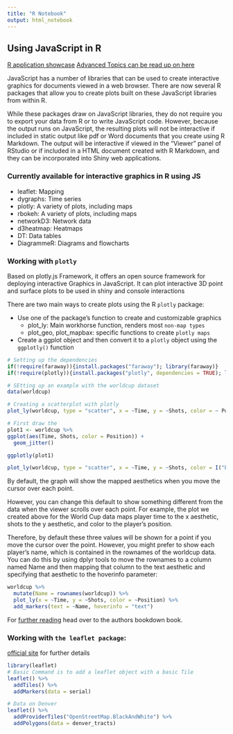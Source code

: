 ```yaml
---
title: "R Notebook"
output: html_notebook
---
```


## Using JavaScript in R
[R application showcase](http://www.htmlwidgets.org/)
[Advanced Topics can be read up on here]()

JavaScript has a number of libraries that can be used to create interactive graphics for documents viewed in a web browser. There are now several R packages that allow you to create plots built on these JavaScript libraries from within R.

While these packages draw on JavaScript libraries, they do not require you to export your data from R or to write JavaScript code. However, because the output runs on JavaScript, the resulting plots will not be interactive if included in static output like pdf or Word documents that you create using R Markdown. The output will be interactive if viewed in the “Viewer” panel of RStudio or if included in a HTML document created with R Markdown, and they can be incorporated into Shiny web applications.

### Currently available for interactive graphics in R using JS


* leaflet: Mapping
* dygraphs: Time series
* plotly: A variety of plots, including maps
* rbokeh: A variety of plots, including maps
* networkD3: Network data
* d3heatmap: Heatmaps
* DT: Data tables
* DiagrammeR: Diagrams and flowcharts


### Working with `plotly`

Based on plotly.js Framework, it offers an open source framework for deploying interactive Graphics in JavaScript.
It can plot interactive 3D point and surface plots to be used in shiny and console interactions

There are two main ways to create plots using the R `plotly` package:

* Use one of the package's function to create and customizable graphics
  * plot_ly: Main workhorse function, renders most `non-map types`
  * plot_geo, plot_mapbax: specific functions to create `plotly maps`

* Create a ggplot object and then convert it to a `plotly` object using the `ggplotly()` function

```r
# Setting up the dependencies
if(!require(faraway)){install.packages("faraway"); library(faraway)}
if(!require(plotly)){install.packages("plotly", dependencies = TRUE); library(plotly)}

# SEtting up an example with the worldcup dataset
data(worldcup)

# Creating a scatterplot with plotly
plot_ly(worldcup, type = "scatter", x = ~Time, y = ~Shots, color = ~ Position)
```

```r
# First draw the 
plot1 <- worldcup %>% 
ggplot(aes(Time, Shots, color = Position)) + 
  geom_jitter()

ggplotly(plot1)
```

```r
plot_ly(worldcup, type = "scatter", x = ~Time, y = ~Shots, color = I("blue"))
```

By default, the graph will show the mapped aesthetics when you move the cursor over each point. 

However, you can change this default to show something different from the data when the viewer scrolls over each point. For example, the plot we created above for the World Cup data maps player time to the x aesthetic, shots to the y aesthetic, and color to the player’s position. 

Therefore, by default these three values will be shown for a point if you move the cursor over the point. However, you might prefer to show each player’s name, which is contained in the rownames of the worldcup data. You can do this by using dplyr tools to move the rownames to a column named Name and then mapping that column to the text aesthetic and specifying that aesthetic to the hoverinfo parameter:

```r
worldcup %>% 
  mutate(Name = rownames(worldcup)) %>% 
  plot_ly(x = ~Time, y = ~Shots, color = ~Position) %>% 
  add_markers(text = ~Name, hoverinfo = "text")
```

For [further reading](https://cpsievert.github.io/plotly_book/) head over to the authors bookdown book. 


### Working with `the leaflet package`:
[official site](http://leafletjs.com/) for further details

```r
library(leaflet)
# Basic Command is to add a leaflet object with a basic Tile
leaflet() %>% 
  addTiles() %>% 
  addMarkers(data = serial)

# Data on Denver
leaflet() %>% 
  addProviderTiles("OpenStreetMap.BlackAndWhite") %>% 
  addPolygons(data = denver_tracts)

```

```r

```


